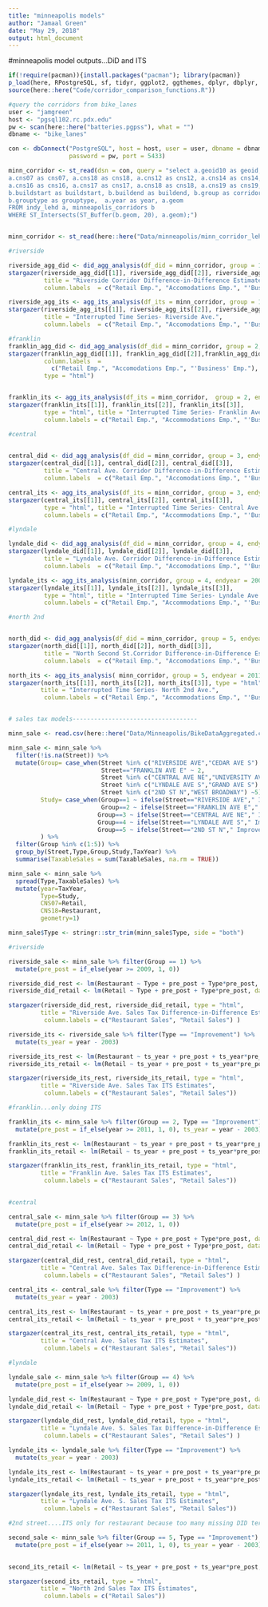 ```yaml
---
title: "minneapolis models"
author: "Jamaal Green"
date: "May 29, 2018"
output: html_document
---
```


#minneapolis model outputs...DiD and ITS

```r

if(!require(pacman)){install.packages("pacman"); library(pacman)}
p_load(here, RPostgreSQL, sf, tidyr, ggplot2, ggthemes, dplyr, dbplyr, stargazer,cowplot)
source(here::here("Code/corridor_comparison_functions.R"))

#query the corridors from bike_lanes
user <- "jamgreen"
host <- "pgsql102.rc.pdx.edu"
pw <- scan(here::here("batteries.pgpss"), what = "")
dbname <- "bike_lanes"

con <- dbConnect("PostgreSQL", host = host, user = user, dbname = dbname, 
                 password = pw, port = 5433)

minn_corridor <- st_read(dsn = con, query = "select a.geoid10 as geoid, a.c000 as c000,
a.cns07 as cns07, a.cns18 as cns18, a.cns12 as cns12, a.cns14 as cns14, a.cns15 as cns15, 
a.cns16 as cns16, a.cns17 as cns17, a.cns18 as cns18, a.cns19 as cns19, b.name as Name, 
b.buildstart as buildstart, b.buildend as buildend, b.group as corridor_group, 
b.grouptype as grouptype,  a.year as year, a.geom
FROM indy_lehd a, minneapolis_corridors b
WHERE ST_Intersects(ST_Buffer(b.geom, 20), a.geom);")


minn_corridor <- st_read(here::here("Data/minneapolis/minn_corridor_lehd_wgs84.geojson"))

#riverside

riverside_agg_did <- did_agg_analysis(df_did = minn_corridor, group = 1, endyear = 2009)
stargazer(riverside_agg_did[[1]], riverside_agg_did[[2]], riverside_agg_did[[3]], 
          title = "Riverside Corridor Difference-in-Difference Estimates", 
          column.labels  = c("Retail Emp.", "Accomodations Emp.", "'Business' Emp."), type = "html")

riverside_agg_its <- agg_its_analysis(df_its = minn_corridor, group = 1, endyear = 2009)
stargazer(riverside_agg_its[[1]], riverside_agg_its[[2]], riverside_agg_its[[3]], type = "html", 
          title = "Interrupted Time Series- Riverside Ave.", 
          column.labels  = c("Retail Emp.", "Accomodations Emp.", "'Business' Emp."))

#franklin
franklin_agg_did <- did_agg_analysis(df_did = minn_corridor, group = 2, endyear = 2011)
stargazer(franklin_agg_did[[1]], franklin_agg_did[[2]],franklin_agg_did[[3]],         title = "Franklin Ave. Corridor Difference-in-Difference Estimates", 
          column.labels  = 
            c("Retail Emp.", "Accomodations Emp.", "'Business' Emp."), 
          type = "html")


franklin_its <- agg_its_analysis(df_its = minn_corridor,  group = 2, endyear = 2011)
stargazer(franklin_its[[1]], franklin_its[[2]], franklin_its[[3]], 
          type = "html", title = "Interrupted Time Series- Franklin Ave.", 
          column.labels = c("Retail Emp.", "Accommodations Emp.", "'Business' Emp."))

#central
 

central_did <- did_agg_analysis(df_did = minn_corridor, group = 3, endyear = 2012)
stargazer(central_did[[1]], central_did[[2]], central_did[[3]], 
          title = "Central Ave. Corridor Difference-in-Difference Estimates", 
          column.labels  = c("Retail Emp.", "Accomodations Emp.", "'Business' Emp."), type = "html")

central_its <- agg_its_analysis(df_its = minn_corridor, group = 3, endyear = 2012)
stargazer(central_its[[1]], central_its[[2]], central_its[[3]], 
          type = "html", title = "Interrupted Time Series- Central Ave.", 
          column.labels = c("Retail Emp.", "Accommodations Emp.", "'Business' Emp."))

#lyndale

lyndale_did <- did_agg_analysis(df_did = minn_corridor, group = 4, endyear = 2009)
stargazer(lyndale_did[[1]], lyndale_did[[2]], lyndale_did[[3]], 
          title = "Lyndale Ave. Corridor Difference-in-Difference Estimates", 
          column.labels  = c("Retail Emp.", "Accomodations Emp.", "'Business' Emp."), type = "html")

lyndale_its <- agg_its_analysis(minn_corridor, group = 4, endyear = 2009)
stargazer(lyndale_its[[1]], lyndale_its[[2]], lyndale_its[[3]], 
          type = "html", title = "Interrupted Time Series- Lyndale Ave.", 
          column.labels = c("Retail Emp.", "Accommodations Emp.", "'Business' Emp."))

#north 2nd


north_did <- did_agg_analysis(df_did = minn_corridor, group = 5, endyear = 2011)
stargazer(north_did[[1]], north_did[[2]], north_did[[3]], 
          title = "North Second St.Corridor Difference-in-Difference Estimates", 
          column.labels  = c("Retail Emp.", "Accomodations Emp.", "'Business' Emp."), type = "html")

north_its <- agg_its_analysis( minn_corridor, group = 5, endyear = 2011)
stargazer(north_its[[1]], north_its[[2]], north_its[[3]], type = "html",
         title = "Interrupted Time Series- North 2nd Ave.", 
          column.labels = c("Retail Emp.", "Accommodations Emp.", "'Business' Emp.") )


# sales tax models-----------------------------------

minn_sale <- read.csv(here::here("Data/Minneapolis/BikeDataAggregated.csv"))

minn_sale <- minn_sale %>% 
  filter(!is.na(Street)) %>%
  mutate(Group= case_when(Street %in% c("RIVERSIDE AVE","CEDAR AVE S") ~ 1,
                          Street=="FRANKLIN AVE E" ~ 2,
                          Street %in% c("CENTRAL AVE NE","UNIVERSITY AVE NE") ~3,
                          Street %in% c("LYNDALE AVE S","GRAND AVE S") ~4,
                          Street %in% c("2ND ST N","WEST BROADWAY") ~5),
         Study= case_when(Group==1 ~ ifelse(Street=="RIVERSIDE AVE"," Improvement","Control"),
                          Group==2 ~ ifelse(Street=="FRANKLIN AVE E"," Improvement","Control"),
                         Group==3 ~ ifelse(Street=="CENTRAL AVE NE"," Improvement","Control"),
                         Group==4 ~ ifelse(Street=="LYNDALE AVE S"," Improvement","Control"),
                         Group==5 ~ ifelse(Street=="2ND ST N"," Improvement","Control"))
         ) %>% 
  filter(Group %in% c(1:5)) %>% 
  group_by(Street,Type,Group,Study,TaxYear) %>% 
  summarise(TaxableSales = sum(TaxableSales, na.rm = TRUE))

minn_sale <- minn_sale %>% 
  spread(Type,TaxableSales) %>% 
  mutate(year=TaxYear,
         Type=Study,
         CNS07=Retail,
         CNS18=Restaurant,
         geometry=1)

minn_sale$Type <- stringr::str_trim(minn_sale$Type, side = "both")

#riverside

riverside_sale <- minn_sale %>% filter(Group == 1) %>% 
  mutate(pre_post = if_else(year >= 2009, 1, 0))

riverside_did_rest <- lm(Restaurant ~ Type + pre_post + Type*pre_post, data = riverside_sale)
riverside_did_retail <- lm(Retail ~ Type + pre_post + Type*pre_post, data = riverside_sale)

stargazer(riverside_did_rest, riverside_did_retail, type = "html",
         title = "Riverside Ave. Sales Tax Difference-in-Difference Estimates", 
          column.labels = c("Restaurant Sales", "Retail Sales") )

riverside_its <- riverside_sale %>% filter(Type == "Improvement") %>% 
  mutate(ts_year = year - 2003)

riverside_its_rest <- lm(Restaurant ~ ts_year + pre_post + ts_year*pre_post, data = riverside_its)
riverside_its_retail <- lm(Retail ~ ts_year + pre_post + ts_year*pre_post, data = riverside_its)

stargazer(riverside_its_rest, riverside_its_retail, type = "html",
         title = "Riverside Ave. Sales Tax ITS Estimates", 
          column.labels = c("Restaurant Sales", "Retail Sales"))

#franklin...only doing ITS

franklin_its <- minn_sale %>% filter(Group == 2, Type == "Improvement") %>% 
  mutate(pre_post = if_else(year >= 2011, 1, 0), ts_year = year - 2003)

franklin_its_rest <- lm(Restaurant ~ ts_year + pre_post + ts_year*pre_post, data = franklin_its)
franklin_its_retail <- lm(Retail ~ ts_year + pre_post + ts_year*pre_post, data = franklin_its)

stargazer(franklin_its_rest, franklin_its_retail, type = "html",
         title = "Franklin Ave. Sales Tax ITS Estimates", 
          column.labels = c("Restaurant Sales", "Retail Sales"))
  

#central

central_sale <- minn_sale %>% filter(Group == 3) %>% 
  mutate(pre_post = if_else(year >= 2012, 1, 0))

central_did_rest <- lm(Restaurant ~ Type + pre_post + Type*pre_post, data = central_sale)
central_did_retail <- lm(Retail ~ Type + pre_post + Type*pre_post, data = central_sale)

stargazer(central_did_rest, central_did_retail, type = "html",
         title = "Central Ave. Sales Tax Difference-in-Difference Estimates", 
          column.labels = c("Restaurant Sales", "Retail Sales") )

central_its <- central_sale %>% filter(Type == "Improvement") %>% 
  mutate(ts_year = year - 2003)

central_its_rest <- lm(Restaurant ~ ts_year + pre_post + ts_year*pre_post, data = central_its)
central_its_retail <- lm(Retail ~ ts_year + pre_post + ts_year*pre_post, data = central_its)

stargazer(central_its_rest, central_its_retail, type = "html",
         title = "Central Ave. Sales Tax ITS Estimates", 
          column.labels = c("Restaurant Sales", "Retail Sales"))

#lyndale

lyndale_sale <- minn_sale %>% filter(Group == 4) %>% 
  mutate(pre_post = if_else(year >= 2009, 1, 0))

lyndale_did_rest <- lm(Restaurant ~ Type + pre_post + Type*pre_post, data = lyndale_sale)
lyndale_did_retail <- lm(Retail ~ Type + pre_post + Type*pre_post, data = lyndale_sale)

stargazer(lyndale_did_rest, lyndale_did_retail, type = "html",
         title = "Lyndale Ave. S. Sales Tax Difference-in-Difference Estimates", 
          column.labels = c("Restaurant Sales", "Retail Sales") )

lyndale_its <- lyndale_sale %>% filter(Type == "Improvement") %>% 
  mutate(ts_year = year - 2003)

lyndale_its_rest <- lm(Restaurant ~ ts_year + pre_post + ts_year*pre_post, data = lyndale_its)
lyndale_its_retail <- lm(Retail ~ ts_year + pre_post + ts_year*pre_post, data = lyndale_its)

stargazer(lyndale_its_rest, lyndale_its_retail, type = "html",
         title = "Lyndale Ave. S. Sales Tax ITS Estimates", 
          column.labels = c("Restaurant Sales", "Retail Sales")) 

#2nd street....ITS only for restaurant because too many missing DID terms

second_sale <- minn_sale %>% filter(Group == 5, Type == "Improvement") %>% 
  mutate(pre_post = if_else(year >= 2011, 1, 0), ts_year = year - 2003)
  

second_its_retail <- lm(Retail ~ ts_year + pre_post + ts_year*pre_post, data = second_sale)

stargazer(second_its_retail, type = "html",
         title = "North 2nd Sales Tax ITS Estimates", 
          column.labels = c("Retail Sales"))  

```
